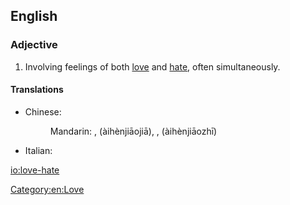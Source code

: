 ==English==
{{wikipedia|love-hate relationship}}

===Adjective===
{{en-adj|-}}

# {{label|en|of a relationship}} Involving feelings of both [[love]] and [[hate]], often simultaneously.

====Translations====
{{trans-top}}
* Chinese:
*: Mandarin: {{lang|und|sc=Hani|[[愛]][[恨]][[交加]]}}, {{lang|und|sc=Hani|[[爱]][[恨]][[交加]]}} (àihènjiāojiā), {{lang|und|sc=Hani|[[愛]][[恨]][[交織]]}}, {{lang|und|sc=Hani|[[爱]][[恨]][[交织]]}} (àihènjiāozhī)
{{trans-mid}}
* Italian: {{t|it|odiosamato}}
{{trans-bottom}}

[[Category:en:Love]]

[[io:love-hate]]